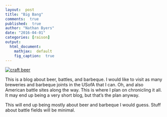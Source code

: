 ```yaml
---
layout:  post
title: "Big Bang"
comments:  true
published:  true
author: "Nathan Byers"
date: "2016-04-01"
categories: [raison]
output:
  html_document:
    mathjax:  default
    fig_caption:  true
---
```


[![craft beer](http://i.imgur.com/DKtOrCw.jpg?1)](http://i.imgur.com/DKtOrCw.jpg?1)

This is a blog about beer, battles, and barbeque. I would like to visit as many
breweries and barbeque joints in the USofA that I can. Oh, and also American 
battle sites along the way. This is where I plan on chronicling it all. It 
may end up being a very short blog, but that's the plan anyway.

This will end up being mostly about beer and barbeque I would guess. Stuff about 
battle fields will be minimal.
